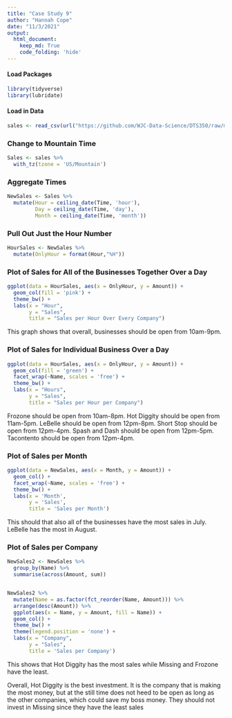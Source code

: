 ```yaml
---
title: "Case Study 9"
author: "Hannah Cope"
date: "11/3/2021"
output: 
  html_document:
    keep_md: True
    code_folding: 'hide'
---
```


#### Load Packages
```r
library(tidyverse)
library(lubridate)
```

#### Load in Data
```r
sales <- read_csv(url("https://github.com/WJC-Data-Science/DTS350/raw/master/sales.csv"))
```

### Change to Mountain Time
```r
Sales <- sales %>%
  with_tz(tzone = 'US/Mountain')
```

### Aggregate Times
```r
NewSales <- Sales %>%
  mutate(Hour = ceiling_date(Time, 'hour'),
         Day = ceiling_date(Time, 'day'),
         Month = ceiling_date(Time, 'month'))
```

### Pull Out Just the Hour Number
```r
HourSales <- NewSales %>%
  mutate(OnlyHour = format(Hour,"%H"))
```

### Plot of Sales for All of the Businesses Together Over a Day
```r
ggplot(data = HourSales, aes(x = OnlyHour, y = Amount)) +
  geom_col(fill = 'pink') +
  theme_bw() +
  labs(x = "Hour",
       y = "Sales",
       title = "Sales per Hour Over Every Company")
```

This graph shows that overall, businesses should be open from 10am-9pm.

### Plot of Sales for Individual Business Over a Day
```r
ggplot(data = HourSales, aes(x = OnlyHour, y = Amount)) +
  geom_col(fill = 'green') +
  facet_wrap(~Name, scales = 'free') +
  theme_bw() +
  labs(x = "Hours",
       y = "Sales",
       title = "Sales per Hour per Company")
```

Frozone should be open from 10am-8pm. Hot Diggity should be open from 11am-5pm. LeBelle should be open from 12pm-8pm. Short Stop should be open from 12pm-4pm. Spash and Dash should be open from 12pm-5pm. Tacontento should be open from 12pm-4pm.

### Plot of Sales per Month
```r
ggplot(data = NewSales, aes(x = Month, y = Amount)) +
  geom_col() +
  facet_wrap(~Name, scales = 'free') +
  theme_bw() +
  labs(x = 'Month',
       y = 'Sales',
       title = 'Sales per Month')
```

This should that also all of the businesses have the most sales in July. LeBelle has the most in August.

### Plot of Sales per Company
```r
NewSales2 <- NewSales %>%
  group_by(Name) %>%
  summarise(across(Amount, sum))


NewSales2 %>%
  mutate(Name = as.factor(fct_reorder(Name, Amount))) %>%
  arrange(desc(Amount)) %>%
  ggplot(aes(x = Name, y = Amount, fill = Name)) +
  geom_col() +
  theme_bw() +
  theme(legend.position = 'none') +
  labs(x = "Company",
       y = "Sales",
       title = 'Sales per Company')
```

This shows that Hot Diggity has the most sales while Missing and Frozone have the least.

Overall, Hot Diggity is the best investment. It is the company that is making the most money, but at the still time does not heed to be open as long as the other companies, which could save my boss money. They should not invest in Missing since they have the least sales 


